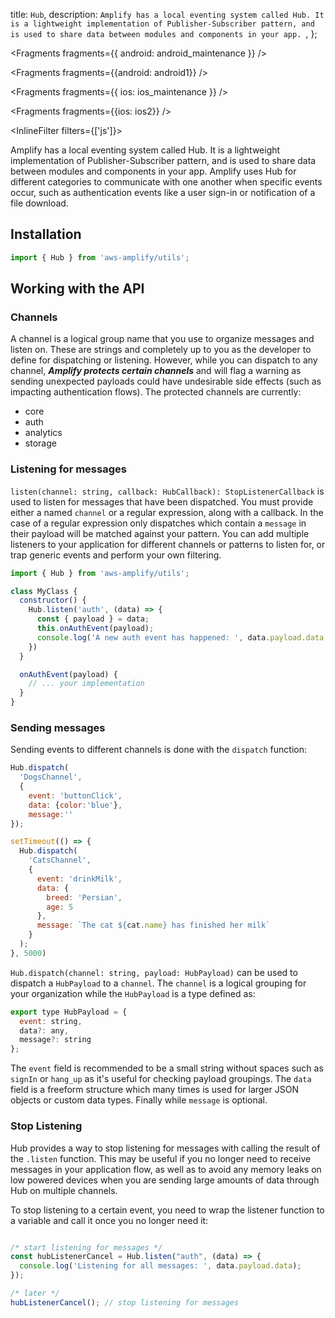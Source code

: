   title: `Hub`,
  description: `Amplify has a local eventing system called Hub. It is a lightweight implementation of Publisher-Subscriber pattern, and is used to share data between modules and components in your app. `,
};


<Fragments fragments={{ android: android_maintenance }} />


<Fragments fragments={{android: android1}} />


<Fragments fragments={{ ios: ios_maintenance }} />


<Fragments fragments={{ios: ios2}} />

<InlineFilter filters={['js']}>

Amplify has a local eventing system called Hub. It is a lightweight implementation of Publisher-Subscriber pattern, and is used to share data between modules and components in your app. Amplify uses Hub for different categories to communicate with one another when specific events occur, such as authentication events like a user sign-in or notification of a file download.

## Installation
```javascript
import { Hub } from 'aws-amplify/utils';
```

## Working with the API

### Channels
A channel is a logical group name that you use to organize messages and listen on. These are strings and completely up to you as the developer to define for dispatching or listening. However, while you can dispatch to any channel, ***Amplify protects certain channels*** and will flag a warning as sending unexpected payloads could have undesirable side effects (such as impacting authentication flows). The protected channels are currently:

* core
* auth
* analytics
* storage

### Listening for messages

`listen(channel: string, callback: HubCallback): StopListenerCallback` is used to listen for messages that have been dispatched. You must provide either a named `channel` or a regular expression, along with a callback. In the case of a regular expression only dispatches which contain a `message` in their payload will be matched against your pattern. You can add multiple listeners to your application for different channels or patterns to listen for, or trap generic events and perform your own filtering.

```javascript
import { Hub } from 'aws-amplify/utils';

class MyClass {
  constructor() {
    Hub.listen('auth', (data) => {
      const { payload } = data;
      this.onAuthEvent(payload);           
      console.log('A new auth event has happened: ', data.payload.data.username + ' has ' + data.payload.event);
    })
  }

  onAuthEvent(payload) {
    // ... your implementation
  }
}
```

### Sending messages

Sending events to different channels is done with the `dispatch` function:
```javascript
Hub.dispatch(
  'DogsChannel', 
  { 
    event: 'buttonClick', 
    data: {color:'blue'}, 
    message:'' 
});

setTimeout(() => {
  Hub.dispatch(
    'CatsChannel', 
    { 
      event: 'drinkMilk', 
      data: { 
        breed: 'Persian',
        age: 5
      },
      message: `The cat ${cat.name} has finished her milk`
    }
  );
}, 5000)
```
`Hub.dispatch(channel: string, payload: HubPayload)` can be used to dispatch a `HubPayload` to a `channel`. The `channel` is a logical grouping for your organization while the `HubPayload` is a type defined as:
```javascript
export type HubPayload = {
  event: string,
  data?: any,
  message?: string
};
```

The `event` field is recommended to be a small string without spaces such as `signIn` or `hang_up` as it's useful for checking payload groupings. The `data` field is a freeform structure which many times is used for larger JSON objects or custom data types. Finally while `message` is optional.

### Stop Listening

Hub provides a way to stop listening for messages with calling the result of the `.listen` function. This may be useful if you no longer need to receive messages in your application flow, as well as to avoid any memory leaks on low powered devices when you are sending large amounts of data through Hub on multiple channels.

To stop listening to a certain event, you need to wrap the listener function to a variable and call it once you no longer need it:
```javascript

/* start listening for messages */
const hubListenerCancel = Hub.listen("auth", (data) => {
  console.log('Listening for all messages: ', data.payload.data);
});

/* later */
hubListenerCancel(); // stop listening for messages
```

</InlineFilter>
